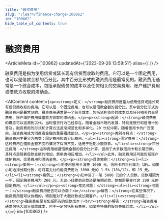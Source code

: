 ```yaml
---
title: "融资费用"
slug: "/learn/finance-charge-100862"
id: "100862"
hide_table_of_contents: true
---
```



# 融资费用

<ArticleMeta id={100862} updatedAt={'2023-09-26 13:58:51'} alias={`[]`} />
<div className='border-solid border-b border-t-0 my-4 border-[var(--ifm-color-gray-300)]' />

融资费用是指为使用信贷或延长现有信贷而收取的费用。它可以是一个固定费用，也可以是借款金额的百分比，其中百分比形式的融资费用是最常见的。融资费用通常是一个综合成本，包括承担债务的成本以及任何相关的交易费用、账户维护费用或借款方收取的滞纳金。

<AIContent content={`<p><strong>定义：</strong>融资费用是指为使用信贷或延长现有信贷而收取的费用。它可以是一个固定费用，也可以是借款金额的百分比，其中百分比形式的融资费用是最常见的。融资费用通常是一个综合成本，包括承担债务的成本以及任何相关的交易费用、账户维护费用或借款方收取的滞纳金。</p><p><strong>起源：</strong>融资费用的概念可以追溯到古代，当时借贷行为已经存在。随着金融市场的发展，特别是银行和信用卡的普及，融资费用的形式和计算方法逐渐规范化和多样化。20 世纪中期，随着信用卡的广泛使用，融资费用成为消费者金融的重要组成部分。</p><p><strong>类别与特点：</strong>融资费用主要分为两类：固定费用和百分比费用。<ul><li><strong>固定费用：</strong>这种费用在借款金额不变的情况下保持不变，适用于短期小额贷款。</li><li><strong>百分比费用：</strong>这种费用根据借款金额的百分比计算，适用于大多数信用卡和长期贷款。其特点是随着借款金额的增加，费用也相应增加。</li></ul>此外，融资费用还可能包括账户维护费用、交易费用和滞纳金等。</p><p><strong>具体案例：</strong><ul><li><strong>案例一：</strong>小明使用信用卡消费 1000 元，信用卡的年利率为 18%。如果小明选择分期付款，每月需支付的融资费用为 1000 元的 1.5%（18%/12），即 15 元。</li><li><strong>案例二：</strong>小红申请了一笔 5000 元的个人贷款，贷款期限为一年，固定融资费用为 200 元。无论小红提前还款还是按期还款，她都需要支付这 200 元的固定费用。</li></ul></p><p><strong>常见问题：</strong><ul><li><strong>问题一：</strong>融资费用是否可以协商？<br/><strong>解答：</strong>在某些情况下，融资费用是可以协商的，特别是对于大额贷款或长期客户。</li><li><strong>问题二：</strong>融资费用是否包括所有的借款成本？<br/><strong>解答：</strong>融资费用通常包括大部分借款成本，但不一定包括所有费用，如某些特殊的服务费或罚款。</li></ul></p>`} id={100862} />
